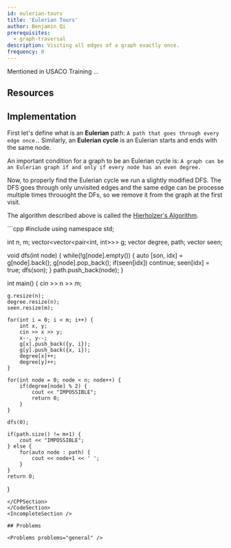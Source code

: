 ```yaml
---
id: eulerian-tours
title: 'Eulerian Tours'
author: Benjamin Qi
prerequisites:
  - graph-traversal
description: Visiting all edges of a graph exactly once.
frequency: 0
---
```


Mentioned in USACO Training ...

<Problems problems="sam" />

## Resources

<Resources>
	<Resource source="CPH" title="19.1 - Eulerian Tours" />
	<Resource source="CP2" title="4.7.3 - Eulerian Graph" />
</Resources>

## Implementation

First let's define what is an **Eulerian** path: ``A path that goes through every edge once.``. Similarly, an **Eulerian cycle** is an Eulerian starts and ends
with the same node.

An important condition for a graph to be an Eulerian cycle is: ``A graph can be an Eulerian graph if and only if every node has an even degree.``

Now, to properly find the Eulerian cycle we run a slightly modified DFS. The DFS goes through only unvisited edges and the same edge can be processe multiple times throuoght the DFs, so we remove it from the graph at the first visit.

The algorithm described above is called the [Hierholzer's Algorithm](https://en.wikipedia.org/wiki/Eulerian_path).

<CodeSection>
<CPPSection>
```cpp 
#include <bits/stdc++.h>
using namespace std;

int n, m;
vector<vector<pair<int, int>>> g;
vector<int> degree, path;
vector<bool> seen;

void dfs(int node) {
    while(!g[node].empty()) {
        auto [son, idx] = g[node].back();
        g[node].pop_back();
        if(seen[idx]) continue;
        seen[idx] = true;
        dfs(son);
    }
    path.push_back(node);
}

int main() {
    cin >> n >> m;

    g.resize(n);
    degree.resize(n);
    seen.resize(m);

    for(int i = 0; i < m; i++) {
        int x, y;
        cin >> x >> y;
        x--, y--;
        g[x].push_back({y, i});
        g[y].push_back({x, i});
        degree[x]++;
        degree[y]++;
    }

    for(int node = 0; node < n; node++) {
        if(degree[node] % 2) {
            cout << "IMPOSSIBLE";
            return 0;
        }
    }

    dfs(0);

    if(path.size() != m+1) {
        cout << "IMPOSSIBLE";
    } else {
        for(auto node : path) {
            cout << node+1 << ' ';
        }
    }
    return 0;
}   
```
</CPPSection>
</CodeSection>
<IncompleteSection />

## Problems

<Problems problems="general" />

